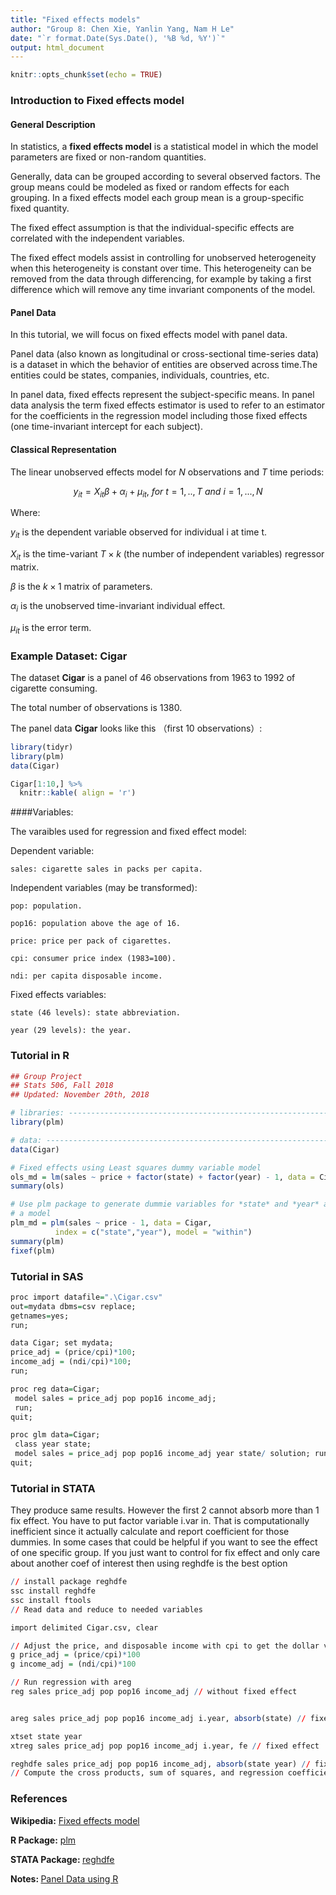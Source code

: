 ```yaml
---
title: "Fixed effects models"
author: "Group 8: Chen Xie, Yanlin Yang, Nam H Le"
date: "`r format.Date(Sys.Date(), '%B %d, %Y')`"
output: html_document
---
```


```r
knitr::opts_chunk$set(echo = TRUE)
```

### Introduction to Fixed effects model

#### General Description

In statistics, a **fixed effects model** is a statistical model in which the model parameters are fixed or non-random quantities.

Generally, data can be grouped according to several observed factors. The group means could be modeled as fixed or random effects for each grouping. In a fixed effects model each group mean is a group-specific fixed quantity.

The fixed effect assumption is that the individual-specific effects are correlated with the independent variables. 

The fixed effect models assist in controlling for unobserved heterogeneity when this heterogeneity is constant over time. This heterogeneity can be removed from the data through differencing, for example by taking a first difference which will remove any time invariant components of the model.

#### Panel Data

In this tutorial, we will focus on fixed effects model with panel data. 

Panel data (also known as longitudinal or cross-sectional time-series data) is a dataset in which the behavior of entities
are observed across time.The entities could be states, companies, individuals, countries, etc.

In panel data, fixed effects represent the subject-specific means. In panel data analysis the term fixed effects estimator is used to refer to an estimator for the coefficients in the regression model including those fixed effects (one time-invariant intercept for each subject).


#### Classical Representation

The linear unobserved effects model for $N$ observations and $T$ time periods:

$$y_{it}=X_{it}\beta+\alpha_i+\mu_{it} ,\ for \ t=1,..,T \ and \  i=1,...,N$$

Where:

$y_{it}$ is the dependent variable observed for individual i at time t.

$X_{it}$ is the time-variant $T\times k$ (the number of independent variables) regressor matrix.

$\beta$ is the $k\times 1$ matrix of parameters.

$\alpha _{i}$ is the unobserved time-invariant individual effect. 

$\mu_{it}$ is the error term.

### Example Dataset: Cigar

The dataset **Cigar** is a panel of 46 observations from 1963 to 1992 of cigarette consuming.

The total number of observations is 1380.

The panel data **Cigar** looks like this （first 10 observations）:

```r

library(tidyr)
library(plm)
data(Cigar)

Cigar[1:10,] %>%
  knitr::kable( align = 'r')

```



####Variables: 

The varaibles used for regression and fixed effect model:

  Dependent variable: 
        
    sales: cigarette sales in packs per capita.

  Independent variables (may be transformed): 
      
    pop: population.
                        
    pop16: population above the age of 16.
    
    price: price per pack of cigarettes.
    
    cpi: consumer price index (1983=100).
    
    ndi: per capita disposable income.
    
  Fixed effects variables:
    
    state (46 levels): state abbreviation.
    
    year (29 levels): the year.
    
    

### Tutorial in R

```r
## Group Project
## Stats 506, Fall 2018
## Updated: November 20th, 2018

# libraries: ------------------------------------------------------------------
library(plm)

# data: -----------------------------------------------------------------------
data(Cigar)

# Fixed effects using Least squares dummy variable model
ols_md = lm(sales ~ price + factor(state) + factor(year) - 1, data = Cigar)
summary(ols)

# Use plm package to generate dummie variables for *state* and *year* and fit
# a model
plm_md = plm(sales ~ price - 1, data = Cigar,
          index = c("state","year"), model = "within")
summary(plm)
fixef(plm)
```


### Tutorial in SAS

```r

proc import datafile=".\Cigar.csv" 
out=mydata dbms=csv replace; 
getnames=yes; 
run;

data Cigar; set mydata;
price_adj = (price/cpi)*100;
income_adj = (ndi/cpi)*100;
run;

proc reg data=Cigar; 
 model sales = price_adj pop pop16 income_adj;
 run;
quit;

proc glm data=Cigar;
 class year state; 
 model sales = price_adj pop pop16 income_adj year state/ solution; run;
quit;

```


### Tutorial in STATA


They produce same results. However the first 2 cannot absorb more than 1 fix effect. You have to put factor variable i.var in. That is computationally inefficient since it actually calculate and report coefficient for those dummies. In some cases that could be helpful if you want to see the effect of one specific group. If you just want to control for fix effect and only care about another coef of interest then using reghdfe is the best option


```r

// install package reghdfe
ssc install reghdfe
ssc install ftools
// Read data and reduce to needed variables

import delimited Cigar.csv, clear

// Adjust the price, and disposable income with cpi to get the dollar value in 1983
g price_adj = (price/cpi)*100
g income_adj = (ndi/cpi)*100

// Run regression with areg
reg sales price_adj pop pop16 income_adj // without fixed effect


areg sales price_adj pop pop16 income_adj i.year, absorb(state) // fixed effect

xtset state year
xtreg sales price_adj pop pop16 income_adj i.year, fe // fixed effect

reghdfe sales price_adj pop pop16 income_adj, absorb(state year) // fixed effect
// Compute the cross products, sum of squares, and regression coefficients

```


### References

**Wikipedia:** [Fixed effects model](https://en.wikipedia.org/wiki/Fixed_effects_model/)

**R Package:** [plm](https://cran.r-project.org/web/packages/plm/)

**STATA Package: ** [reghdfe](http://scorreia.com/demo/reghdfe.html)

**Notes: ** [Panel Data using R](https://www.princeton.edu/~otorres/Panel101R.pdf)
